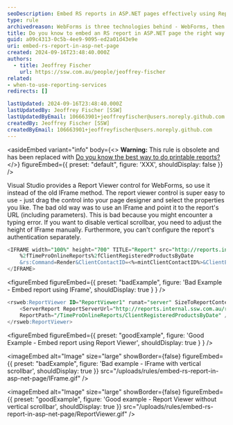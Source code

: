 ```yaml
---
seoDescription: Embed RS reports in ASP.NET pages effectively using Report Viewer instead of IFrame.
type: rule
archivedreason: WebForms is three technologies behind - WebForms, then MVC, then .NET Core with Controllers, then .NET Core with minimal APIs
title: Do you know to embed an RS report in ASP.NET page the right way (using Report Viewer instead of IFrame)?
guid: a09c4313-0c5b-4ee9-9095-ed2a01d43e9e
uri: embed-rs-report-in-asp-net-page
created: 2024-09-16T23:48:40.000Z
authors:
  - title: Jeoffrey Fischer
    url: https://ssw.com.au/people/jeoffrey-fischer
related:
- when-to-use-reporting-services
redirects: []

lastUpdated: 2024-09-16T23:48:40.000Z
lastUpdatedBy: Jeoffrey Fischer [SSW]
lastUpdatedByEmail: 106663901+jeoffreyfischer@users.noreply.github.com
createdBy: Jeoffrey Fischer [SSW]
createdByEmail: 106663901+jeoffreyfischer@users.noreply.github.com
---
```


<asideEmbed
  variant="info"
  body={<>
    **Warning:** This rule is obsolete and has been replaced with [Do you know the best way to do printable reports?](https://www.ssw.com.au/rules/do-you-know-the-best-way-to-do-printable-reports)
  </>}
  figureEmbed={{
    preset: "default",
    figure: 'XXX',
    shouldDisplay: false
  }}
/>

Visual Studio provides a Report Viewer control for WebForms, so use it instead of the old IFrame method. The report viewer control is super easy to use - just drag the control into your page designer and select the properties you like.
The bad old way was to use an IFrame and point it to the report's URL (including parameters). This is bad because you might encounter a typing error. If you want to disable vertical scrollbar, you need to adjust the height of IFrame manually. Furthermore, you can't configure the report's authentication separately.

```sql
<IFRAME width="100%" height="700" TITLE="Report" src="http://reports.internal.ssw.com.au/ReportServer?
    %2fTimeProOnlineReports%2fClientRegisteredProductsByDate
    &rs:Command=Render&ClientContactID=<%=mintClientContactID%>&ClientExInfo=<%=clientInfo%>&rc:Parameters=false">
</IFRAME>
```

<figureEmbed figureEmbed={{
  preset: "badExample",
  figure: 'Bad Example - Embed report using IFrame',
  shouldDisplay: true
} } />


```sql
<rsweb:ReportViewer ID="ReportViewer1" runat="server" SizeToReportContent="True" ProcessingMode="Remote" Width="100%" AsyncRendering="false">
    <ServerReport ReportServerUrl="http://reports.internal.ssw.com.au/reportserver"
    ReportPath="/TimeProOnlineReports/ClientRegisteredProductsByDate" />
</rsweb:ReportViewer>
```

<figureEmbed figureEmbed={{
  preset: "goodExample",
  figure: 'Good Example - Embed report using Report Viewer',
  shouldDisplay: true
} } />


<imageEmbed
  alt="Image"
  size="large"
  showBorder={false}
  figureEmbed={{
    preset: "badExample",
    figure: 'Bad example - IFrame with vertical scrollbar',
    shouldDisplay: true
  }}
  src="/uploads/rules/embed-rs-report-in-asp-net-page/IFrame.gif"
/>

<imageEmbed
  alt="Image"
  size="large"
  showBorder={false}
  figureEmbed={{
    preset: "goodExample",
    figure: 'Good example - Report Viewer without vertical scrollbar',
    shouldDisplay: true
  }}
  src="/uploads/rules/embed-rs-report-in-asp-net-page/ReportViewer.gif"
/>
